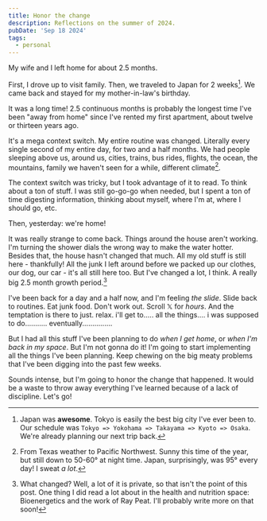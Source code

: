 ```yaml
---
title: Honor the change
description: Reflections on the summer of 2024.
pubDate: 'Sep 18 2024'
tags:
  - personal
---
```


My wife and I left home for about 2.5 months.

First, I drove up to visit family. Then, we traveled to Japan for 2 weeks[^1]. We came back and stayed for my mother-in-law's birthday.

It was a long time! 2.5 continuous months is probably the longest time I've been "away from home" since I've rented my first apartment, about twelve or thirteen years ago.

It's a mega context switch. My entire routine was changed. Literally every single second of my entire day, for two and a half months. We had people sleeping above us, around us, cities, trains, bus rides, flights, the ocean, the mountains, family we haven't seen for a while, different climate[^2].

The context switch was tricky, but I took advantage of it to read. To think about a ton of stuff. I was still go-go-go when needed, but I spent a ton of time digesting information, thinking about myself, where I'm at, where I should go, etc.

Then, yesterday: we're home! 

It was really strange to come back. Things around the house aren't working. I'm turning the shower dials the wrong way to make the water hotter. Besides that, the house hasn't changed that much. All my old stuff is still here - thankfully! All the junk I left around before we packed up our clothes, our dog, our car - it's all still here too. But I've changed a lot, I think. A really big 2.5 month growth period.[^3]

I've been back for a day and a half now, and I'm feeling _the slide_. Slide back to routines. Eat junk food. Don't work out. Scroll 𝕏 for _hours_. And the temptation is there to just. relax. i'll get to..... all the things.... i was supposed to do........... eventually...............

But I had all this stuff I've been planning to do _when I get home_, or _when I'm back in my space_.  But I'm not gonna do it! I'm going to start implementing all the things I've been planning. Keep chewing on the big meaty problems that I've been digging into the past few weeks.

Sounds intense, but I'm going to honor the change that happened. It would be a waste to throw away everything I've learned because of a lack of discipline. Let's go!

[^1]: Japan was **awesome**. Tokyo is easily the best big city I've ever been to. Our schedule was `Tokyo => Yokohama => Takayama => Kyoto => Osaka`. We're already planning our next trip back.
[^2]: From Texas weather to Pacific Northwest. Sunny this time of the year, but still down to 50-60° at night time. Japan, surprisingly, was 95° every day! I sweat _a lot_.
[^3]: What changed? Well, a lot of it is private, so that isn't the point of this post. One thing I did read a lot about in the health and nutrition space: Bioenergetics and the work of Ray Peat. I'll probably write more on that soon!
